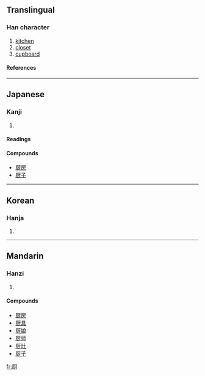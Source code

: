 {{see|廚}}

==Translingual==
===Han character===
{{Han char|rad=厂|as=10|sn=12|four=|canj=一一廿戈 (MMTI)}}
# [[kitchen]]
# [[closet]]
# [[cupboard]]
====References====
{{Han ref|kx=0162.371|dkj=03005|dj=0370.160|hdz=10075.240|uh=53A8|ud=21416}}
----
==Japanese==
===Kanji===
{{ja-kanji|grade=|rs=厂10}}
# {{defn|Japanese}} 
====Readings====
{{ja-readings|on=[[ず]] (zu), [[ちゅう]] (chū)|kun=[[くりや]] (kuriya)}}

====Compounds====
*[[厨房]]
*[[厨子]]
----
==Korean==
===Hanja===
{{ko-hanja|hangeul=주|rv=ju|mr=chu}}
# {{defn|Korean}}
----
==Mandarin==
===Hanzi===
{{cmn-hanzi|tra=廚|pin=[[chú]] (chu2)|wg=ch'u<sup>2</sup>}}
# {{defn|Mandarin}}

====Compounds====
*[[厨房]]
*[[厨具]]
*[[厨娘]]
*[[厨师]]
*[[厨灶]]
*[[厨子]]

[[fr:厨]]
